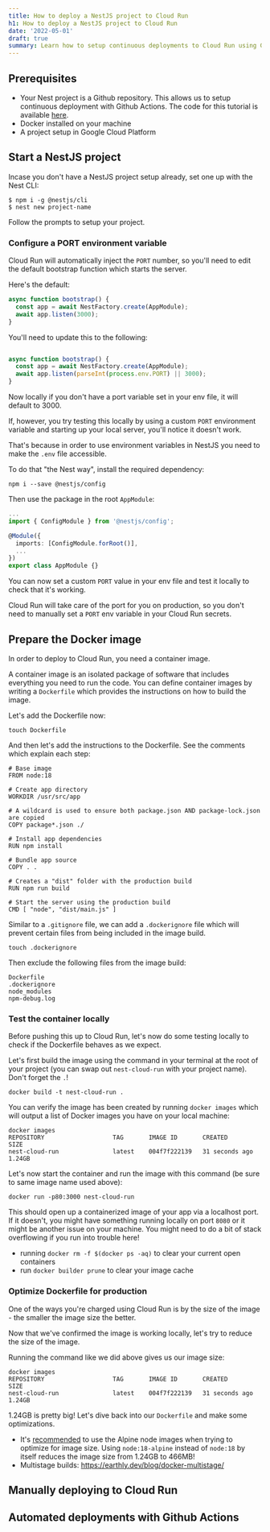 ```yaml
---
title: How to deploy a NestJS project to Cloud Run
h1: How to deploy a NestJS project to Cloud Run
date: '2022-05-01'
draft: true
summary: Learn how to setup continuous deployments to Cloud Run using Github Actions and Cloud Build
---
```



<TOCInline toc={props.toc} asDisclosure />


## Prerequisites

- Your Nest project is a Github repository. This allows us to setup continuous deployment with Github Actions. The code for this tutorial is available [here]().
- Docker installed on your machine
- A project setup in Google Cloud Platform

## Start a NestJS project

Incase you don't have a NestJS project setup already, set one up with the Nest CLI:

```shell
$ npm i -g @nestjs/cli
$ nest new project-name
```

Follow the prompts to setup your project.  

### Configure a PORT environment variable

Cloud Run will automatically inject the `PORT` number, so you'll need to edit the default bootstrap function which starts the server.

Here's the default:

```ts
async function bootstrap() {
  const app = await NestFactory.create(AppModule);
  await app.listen(3000);
}
```

You'll need to update this to the following:

```ts

async function bootstrap() {
  const app = await NestFactory.create(AppModule);
  await app.listen(parseInt(process.env.PORT) || 3000);
}
```

Now locally if you don't have a port variable set in your env file, it will default to 3000. 

If, however, you try testing this locally by using a custom `PORT` environment variable and starting up your local server, you'll notice it doesn't work.

That's because in order to use environment variables in NestJS you need to make the `.env` file accessible.

To do that "the Nest way", install the required dependency:

```shell
npm i --save @nestjs/config
```

Then use the package in the root `AppModule`:

```ts:app.module.ts
...
import { ConfigModule } from '@nestjs/config';

@Module({
  imports: [ConfigModule.forRoot()],
  ...
})
export class AppModule {}
```

You can now set a custom `PORT` value in your env file and test it locally to check that it's working.

Cloud Run will take care of the port for you on production, so you don't need to manually set a `PORT` env variable in your Cloud Run secrets.

## Prepare the Docker image

In order to deploy to Cloud Run, you need a container image. 

A container image is an isolated package of software that includes everything you need to run the code. You can define container images by writing a `Dockerfile` which provides the instructions on how to build the image.

Let's add the Dockerfile now:

```shell
touch Dockerfile
```

And then let's add the instructions to the Dockerfile. See the comments which explain each step:

```Dockerfile:Dockerfile
# Base image
FROM node:18

# Create app directory
WORKDIR /usr/src/app

# A wildcard is used to ensure both package.json AND package-lock.json are copied
COPY package*.json ./

# Install app dependencies
RUN npm install

# Bundle app source
COPY . .

# Creates a "dist" folder with the production build
RUN npm run build

# Start the server using the production build
CMD [ "node", "dist/main.js" ]
```

Similar to a `.gitignore` file, we can add a `.dockerignore` file which will prevent certain files from being included in the image build.

```shell
touch .dockerignore
```

Then exclude the following files from the image build:

```:.dockerignore
Dockerfile
.dockerignore
node_modules
npm-debug.log
```

### Test the container locally

Before pushing this up to Cloud Run, let's now do some testing locally to check if the Dockerfile behaves as we expect. 

Let's first build the image using the command in your terminal at the root of your project (you can swap out `nest-cloud-run` with your project name). Don't forget the `.`!

```shell
docker build -t nest-cloud-run .
```

You can verify the image has been created by running `docker images` which will output a list of Docker images you have on your local machine:

```shell
docker images
REPOSITORY                   TAG       IMAGE ID       CREATED          SIZE
nest-cloud-run               latest    004f7f222139   31 seconds ago   1.24GB
```

Let's now start the container and run the image with this command (be sure to same image name used above):

```shell
docker run -p80:3000 nest-cloud-run
```

This should open up a containerized image of your app via a localhost port. If it doesn't, you might have something running locally on port `8080` or it might be another issue on your machine. You might need to do a bit of stack overflowing if you run into trouble here!

- running `docker rm -f $(docker ps -aq)` to clear your current open containers
- run `docker builder prune` to clear your image cache


### Optimize Dockerfile for production

One of the ways you're charged using Cloud Run is by the size of the image - the smaller the image size the better.

Now that we've confirmed the image is working locally, let's try to reduce the size of the image.

Running the command like we did above gives us our image size:

```shell
docker images
REPOSITORY                   TAG       IMAGE ID       CREATED          SIZE
nest-cloud-run               latest    004f7f222139   31 seconds ago   1.24GB
```

1.24GB is pretty big! Let's dive back into our `Dockerfile` and make some optimizations.

- It's [recommended](https://hub.docker.com/_/node) to use the Alpine node images when trying to optimize for image size. Using `node:18-alpine` instead of `node:18` by itself reduces the image size from 1.24GB to 466MB!
- Multistage builds: https://earthly.dev/blog/docker-multistage/


## Manually deploying to Cloud Run

## Automated deployments with Github Actions